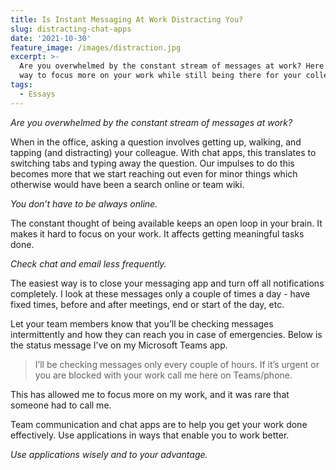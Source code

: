 ```yaml
---
title: Is Instant Messaging At Work Distracting You?
slug: distracting-chat-apps
date: '2021-10-30'
feature_image: /images/distraction.jpg
excerpt: >-
  Are you overwhelmed by the constant stream of messages at work? Here's an easy
  way to focus more on your work while still being there for your colleagues.
tags:
  - Essays
---
```

_Are you overwhelmed by the constant stream of messages at work?_

When in the office, asking a question involves getting up, walking, and tapping (and distracting) your colleague. With chat apps, this translates to switching tabs and typing away the question. Our impulses to do this becomes more that we start reaching out even for minor things which otherwise would have been a search online or team wiki.

_You don’t have to be always online._

The constant thought of being available keeps an open loop in your brain. It makes it hard to focus on your work. It affects getting meaningful tasks done.

_Check chat and email less frequently._

The easiest way is to close your messaging app and turn off all notifications completely. I look at these messages only a couple of times a day - have fixed times, before and after meetings, end or start of the day, etc.

Let your team members know that you’ll be checking messages intermittently and how they can reach you in case of emergencies. Below is the status message I’ve on my Microsoft Teams app.

> I’ll be checking messages only every couple of hours. If it’s urgent or you are blocked with your work call me here on Teams/phone.

This has allowed me to focus more on my work, and it was rare that someone had to call me.

Team communication and chat apps are to help you get your work done effectively. Use applications in ways that enable you to work better.

_Use applications wisely and to your advantage._
